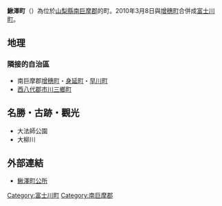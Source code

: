 {{日本町村 (廢除)|
自治體名=鰍澤|
町村=町|
町村章=|
日文原名=鰍沢町|
平假名=かじかざわちょう|
羅馬字拼音=Kajikazawa-chō|
廢除時間 = 2010年3月8日|
廢除理由 = 新設合併|
廢除時處置 ='''鰍澤町'''、[[增穗町|增穗町]]→[[富士川町|富士川町]]|
現在町 = [[富士川町|富士川町]]|
都道府縣=山梨縣|
支廳=|
郡=南巨摩郡|
編號=19362-3|
面積=46.81|
邊界未定=|
人口=4,184|
統計時間=2007年5月1日|
自治體=[[增穗町|增穗町]]、[[身延町|身延町]]、[[早川町|早川町]]、[[市川三鄉町|市川三鄉町]]|
樹=楓|
花=櫻|
其他象徵物=鴿|
其他象徵=|
郵遞區號=400-0695|
所在地=南巨摩郡鰍澤町1599-5|
電話號碼=556-22-2151|
外部連結=http://www.town.kajikazawa.yamanashi.jp/ |
經度= |
緯度= |
地圖=|
參考資料= |
}}
'''鰍澤町'''（{{jpn|j=鰍沢町|kyu=鰍澤町|hg=かじかざわちょう|rm=Kajikazawa chō|f=y}}）為位於[[山梨縣|山梨縣]][[南巨摩郡|南巨摩郡]]的町。2010年3月8日與[[增穗町|增穗町]]合併成[[富士川町|富士川町]]。
==地理==

===隣接的自治區===
*南巨摩郡[[增穗町|增穗町]]・[[身延町|身延町]]・[[早川町|早川町]]
*[[西八代郡|西八代郡]][[市川三鄉町|市川三鄉町]]

==名勝・古跡・觀光==
*大法師公園
*大柳川

== 外部連結==
*[http://www.town.kajikazawa.yamanashi.jp/cgi-bin/index.cg  鰍澤町公所]{{dead link|date=2018年5月 |bot=InternetArchiveBot |fix-attempted=yes }}

{{山梨縣}}
{{Authority control}}
{{日本地理小作品}}

[[Category:富士川町|Category:富士川町]]
[[Category:南巨摩郡|Category:南巨摩郡]]